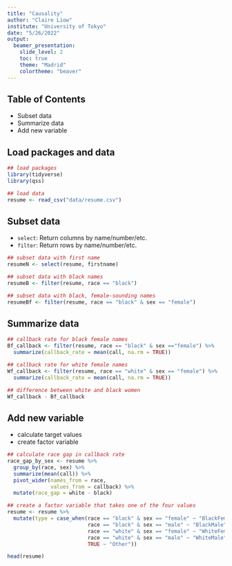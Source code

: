 ```yaml
---
title: "Causality"
author: "Claire Liow"
institute: "University of Tokyo"
date: "5/26/2022"
output: 
  beamer_presentation:
    slide_level: 2
    toc: true
    theme: "Madrid"
    colortheme: "beaver"
---
```

## Table of Contents
- Subset data 
- Summarize data
- Add new variable

## Load packages and data
```r
## load packages
library(tidyverse)
library(qss)

## load data
resume <- read_csv("data/resume.csv")
```

## Subset data
- `select`: Return columns by name/number/etc.
- `filter`: Return rows by name/number/etc.

```r
## subset data with first name
resumeN <- select(resume, firstname)

## subset data with black names
resumeB <- filter(resume, race == "black")

## subset data with black, female-sounding names
resumeBf <- filter(resume, race == "black" & sex == "female")
```

## Summarize data
```r
## callback rate for black female names
Bf_callback <- filter(resume, race == "black" & sex =="female") %>%
  summarize(callback_rate = mean(call, na.rm = TRUE))

## callback rate for white female names
Wf_callback <- filter(resume, race == "white" & sex == "female") %>%
  summarize(callback_rate = mean(call, na.rm = TRUE))

## difference between white and black women
Wf_callback - Bf_callback
```

## Add new variable
- calculate target values
- create factor variable
```r
## calculate race gap in callback rate
race_gap_by_sex <- resume %>%
  group_by(race, sex) %>%
  summarize(mean(call)) %>%
  pivot_wider(names_from = race,
              values_from = callback) %>%
  mutate(race_gap = white - black)

## create a factor variable that takes one of the four values
resume <- resume %>%
  mutate(type = case_when(race == "black" & sex == "female" ~ "BlackFemale",
                          race == "black" & sex == "male" ~ "BlackMale",
                          race == "white" & sex == "female" ~ "WhiteFemale",
                          race == "white" & sex == "male" ~ "WhiteMale",
                          TRUE ~ "Other"))

head(resume)
```

